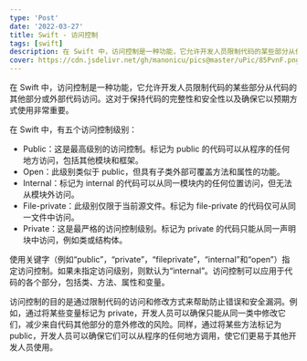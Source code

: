 ```yaml
---
type: 'Post'
date: '2022-03-27'
title: Swift - 访问控制
tags: [swift]
description: 在 Swift 中，访问控制是一种功能，它允许开发人员限制代码的某些部分从代码的其他部分或外部代码访问。
cover: https://cdn.jsdelivr.net/gh/manonicu/pics@master/uPic/85PvnF.png
---
```


在 Swift 中，访问控制是一种功能，它允许开发人员限制代码的某些部分从代码的其他部分或外部代码访问。这对于保持代码的完整性和安全性以及确保它以预期方式使用非常重要。

在 Swift 中，有五个访问控制级别：

- Public：这是最高级别的访问控制。标记为 public 的代码可以从程序的任何地方访问，包括其他模块和框架。
- Open：此级别类似于 public，但具有子类外部可覆盖方法和属性的功能。
- Internal：标记为 internal 的代码可以从同一模块内的任何位置访问，但无法从模块外访问。
- File-private：此级别仅限于当前源文件。标记为 file-private 的代码仅可从同一文件中访问。
- Private：这是最严格的访问控制级别。标记为 private 的代码只能从同一声明块中访问，例如类或结构体。

使用关键字（例如“public”，“private”，“fileprivate”，“internal”和“open”）指定访问控制。如果未指定访问级别，则默认为“internal”。访问控制可以应用于代码的各个部分，包括类、方法、属性和变量。

访问控制的目的是通过限制代码的访问和修改方式来帮助防止错误和安全漏洞。例如，通过将某些变量标记为 private，开发人员可以确保只能从同一类中修改它们，减少来自代码其他部分的意外修改的风险。同样，通过将某些方法标记为 public，开发人员可以确保它们可以从程序的任何地方调用，使它们更易于其他开发人员使用。
